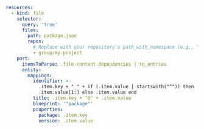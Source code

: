 ```yaml showLineNumbers
resources:
  - kind: file
    selector:
      query: 'true'
      files:
        path: package.json
        repos:
          # Replace with your repository's path_with_namespace (e.g., "group/project" or "group/subgroup/project")
          - group/my-project
    port:
      itemsToParse: .file.content.dependencies | to_entries
      entity:
        mappings:
          identifier: >-
            .item.key + "_" + if (.item.value | startswith("^")) then
            .item.value[1:] else .item.value end
          title: .item.key + "@" + .item.value
          blueprint: '"package"'
          properties:
            package: .item.key
            version: .item.value
```